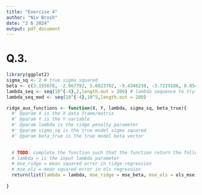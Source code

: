 ---
title: "Exercise 4"
author: "Niv Brosh"
date: "2 6 2024"
output: pdf_document
---


# Q.3.
```{r setup, include=FALSE}
library(ggplot2)
sigma_sq <- 2 # true sigma squared
beta <- c(3.155678, -2.967792, 5.6823762, -9.4346238, -3.7229186, 0.8544212, -1.4265823, 10.4009092) # true beta vector
lambda_seq <- seq(10^{-4},2,length.out = 200) # lambda sequence to try
lambda_seq_mod <- seq(10^{-4},10^5,length.out = 200) 

ridge_aux_functions <- function(X, Y, lambda, sigma_sq, beta_true){
  #' @param X is the X data frame/matrix
  #' @param Y is the Y variable
  #' @param lambda is the ridge penalty parameter
  #' @param sigma_sq is the true model sigma squared
  #' @param beta_true is the true model beta vector

  
  # TODO: complete the function such that the function return the following
  # lambda = is the input lambda parameter
  # mse_ridge = mean squared error in ridge regression
  # mse_ols = mean squared error in ols regression
  return(list(lambda = lambda, mse_ridge = mse_beta, mse_ols = ols_mse))
  
}

```
